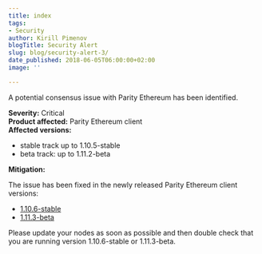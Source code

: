 ```yaml
---
title: index
tags:
- Security
author: Kirill Pimenov
blogTitle: Security Alert
slug: blog/security-alert-3/
date_published: 2018-06-05T06:00:00+02:00
image: ''

---
```

A potential consensus issue with Parity Ethereum has been identified.

**Severity:** Critical  
**Product affected:** Parity Ethereum client  
**Affected versions:**

* stable track up to 1.10.5-stable
* beta track: up to 1.11.2-beta

**Mitigation:**

The issue has been fixed in the newly released Parity Ethereum client versions:

* [1.10.6-stable](https://github.com/paritytech/parity/releases/tag/v1.10.6)
* [1.11.3-beta](https://github.com/paritytech/parity/releases/tag/v1.11.3)

Please update your nodes as soon as possible and then double check that you are running version 1.10.6-stable or 1.11.3-beta.